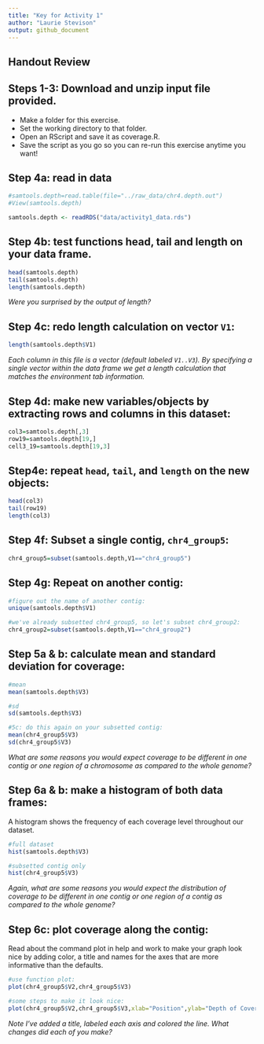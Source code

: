 ```yaml
---
title: "Key for Activity 1"
author: "Laurie Stevison"
output: github_document
---
```

## Handout Review

## Steps 1-3: Download and unzip input file provided.

* Make a folder for this exercise.
* Set the working directory to that folder.
* Open an RScript and save it as coverage.R.
* Save the script as you go so you can re-run this exercise anytime you want!

## Step 4a: read in data

```r
#samtools.depth=read.table(file="../raw_data/chr4.depth.out")
#View(samtools.depth)

samtools.depth <- readRDS("data/activity1_data.rds")
```

## Step 4b: test functions head, tail and length on your data frame.

```r
head(samtools.depth)
tail(samtools.depth)
length(samtools.depth)
```

*Were you surprised by the output of length?* 

## Step 4c: redo length calculation on vector `V1`:

```r
length(samtools.depth$V1)
```

*Each column in this file is a vector (default labeled `V1..V3`). By specifying a single vector within the data frame we get a length calculation that matches the environment tab information.* 

## Step 4d: make new variables/objects by extracting rows and columns in this dataset:

```r
col3=samtools.depth[,3]
row19=samtools.depth[19,]
cell3_19=samtools.depth[19,3]
```


## Step4e: repeat `head`, `tail`, and `length` on the new objects:

```r
head(col3)
tail(row19)
length(col3)
```


## Step 4f: Subset a single contig, `chr4_group5`:

```r
chr4_group5=subset(samtools.depth,V1=="chr4_group5")
```


## Step 4g: Repeat on another contig:

```r
#figure out the name of another contig:
unique(samtools.depth$V1)

#we've already subsetted chr4_group5, so let's subset chr4_group2:
chr4_group2=subset(samtools.depth,V1=="chr4_group2")
```


## Step 5a & b: calculate mean and standard deviation for coverage:

```r
#mean
mean(samtools.depth$V3)

#sd
sd(samtools.depth$V3)

#5c: do this again on your subsetted contig:
mean(chr4_group5$V3)
sd(chr4_group5$V3)
```

*What are some reasons you would expect coverage to be different in one contig or one region of a chromosome as compared to the whole genome?*


## Step 6a & b: make a histogram of both data frames:

A histogram shows the frequency of each coverage level throughout our dataset.

```r
#full dataset
hist(samtools.depth$V3)

#subsetted contig only
hist(chr4_group5$V3)
```

*Again, what are some reasons you would expect the distribution of coverage to be different in one contig or one region of a contig as compared to the whole genome?*


## Step 6c: plot coverage along the contig:

Read about the command plot in help and work to make your graph look nice by adding color, a title and names for the axes that are more informative than the defaults.

```r
#use function plot:
plot(chr4_group5$V2,chr4_group5$V3)

#some steps to make it look nice:
plot(chr4_group5$V2,chr4_group5$V3,xlab="Position",ylab="Depth of Coverage",main="chr4_group5 Coverage",type="l",lwd=3,col="blue")
```

*Note I've added a title, labeled each axis and colored the line. What changes did each of you make?*
